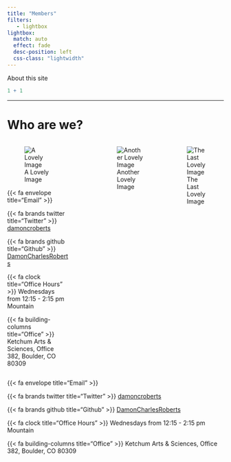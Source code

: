 ```yaml
---
title: "Members"
filters:
   - lightbox
lightbox: 
  match: auto
  effect: fade
  desc-position: left
  css-class: "lightwidth"
---
```


About this site

```r
1 + 1
```

<hr>


# Who are we? {auto-animate="true" auto-animate-easing="ease-in-out" background="#517699" style="text-align: left;"}

<!--<center>Instructors</center>
<!--
<!--::: columns
<!--::: {.column width="20%"}
<!--<center>
<!--
<!--```{r, echo=FALSE, out.width="70%", out.height="70%", out.extra='class="myimg"'}
<!--knitr::include_graphics("Presentation/images/gabriel.jpeg")
<!--```
<!--
<!--Gabriel Zech
<!--
<!--</brxsmall>
<!--
<!--MDS 2023
<!--
<!--</brxsmall>
<!--
<!--Project Manager
<!--
<!--</brxsmall>
<!--
<!--(Data Science Lab) Bertelsmann Stiftung
<!--
<!--</center>
<!--:::
<!--
<!--::: {.column width="20%"}
<!--<center>
<!--
<!--```{r, echo=FALSE, out.width="70%", out.height="70%", out.extra='class="myimg"'}
<!--knitr::include_graphics("Presentation/images/carmen.jpeg")
<!--```
<!--
<!--Carmen Garro
<!--
<!--</brxsmall>
<!--
<!--MDS
<!--
<!--</brxsmall>
<!--
<!--2024
<!--
<!--</center>
<!--:::
<!--
<!--::: {.column width="20%"}
<!--<center>
<!--
<!--```{r, echo=FALSE, out.width="70%", out.height="70%", out.extra='class="myimg"'}
<!--knitr::include_graphics("Presentation/images/jorge.jpeg")
<!--```
<!--
<!--Jorge Roa
<!--
<!--</brxsmall>
<!--
<!--MDS
<!--
<!--</brxsmall>
<!--
<!--2024
<!--
<!--</center>
<!--:::
<!--
<!--::: {.column width="20%"}
<!--<center>
<!--
<!--```{r, echo=FALSE, out.width="70%", out.height="70%", out.extra='class="myimg"'}
<!--knitr::include_graphics("Presentation/images/lukas.jpeg")
<!--```
<!--
<!--Lukas Warode
<!--
<!--</brxsmall>
<!--
<!--MDS 2023
<!--
<!--Data Researcher
<!--
<!--</brxsmall>
<!--
<!--POLITICO
<!--
<!--</center>
<!--:::
<!--
<!--::: {.column width="20%"}
<!--<center>
<!--
<!--```{r, echo=FALSE, out.width="70%", out.height="70%", out.extra='class="myimg"'}
<!--knitr::include_graphics("Presentation/images/rodrigo.png")
<!--```
<!--
<!--Rodrigo Dornelles
<!--
<!--</brxsmall>
<!--
<!--MDS
<!--
<!--</brxsmall>
<!--
<!--2024
<!--
<!--</center>
<!--:::
<!--:::
<!--
<!--
<!--<div class="gallery">
<!--  <a target="_blank" href="img_5terre.jpg">
<!--    <img src="Presentation/images/lukas.jpeg" alt="Cinque Terre" width="100%" height="100%">
<!--  </a>
<!--  <div class="desc">Add a description of the image here</div>
<!--</div>
<!--
<!--<div class="gallery">
<!--  <a target="_blank" href="img_forest.jpg">
<!--    <img src="Presentation/images/lukas.jpeg" alt="Forest" width="100%" height="100%">
<!--  </a>
<!--  <div class="desc">Add a description of the image here</div>
<!--</div>
<!--
<!--<div class="gallery">
<!--  <a target="_blank" href="img_lights.jpg">
<!--    <img src="Presentation/images/lukas.jpeg" alt="Northern Lights" width="100%" height="100%">
<!--  </a>
<!--  <div class="desc">Add a description of the image here</div>
<!--</div>
<!--
<!--<div class="gallery">
<!--  <a target="_blank" href="img_mountains.jpg">
<!--    <img src="Presentation/images/lukas.jpeg" alt="Mountains" width="100%" height="100%">
<!--  </a>
<!--  <div class="desc">Add a description of the image here</div>
<!--</div>
<!--

<!-- <!-- The grid: four columns -->
<!--<div class="row">
<!--  <div class="column">
<!--    <img src="Presentation/images/lukas.jpeg" alt="Nature" onclick="myFunction(this);">
<!--  </div>
<!--  <div class="column">
<!--    <img src="Presentation/images/lukas.jpeg" alt="Snow" onclick="myFunction(this);">
<!--  </div>
<!--  <div class="column">
<!--    <img src="iPresentation/images/lukas.jpeg" alt="Mountains" onclick="myFunction(this);">
<!--  </div>
<!--  <div class="column">
<!--    <img src="Presentation/images/lukas.jpeg" alt="Lights" onclick="myFunction(this);">
<!--  </div>
<!--</div>
<!--
<!--<!-- The expanding image container -->
<!--<div class="container">
<!--  <!-- Close the image -->
<!--  <span onclick="this.parentElement.style.display='none'" class="closebtn">&times;</span>
<!--
<!--  <!-- Expanded image -->
<!--  <img id="expandedImg" style="width:100%">
<!--
<!--  <!-- Image text -->
<!--  <div id="imgtext"></div>
<!--</div> 
<!--
<!-- -->

::: columns
::: {.column width="45%"}

![A Lovely Image](Presentation/images/lukas.jpeg){group="my-gallery" description="Oak Bluffs is famous for its Gingerbread cottages, busy town center, and party like atmosphere."}

{{< fa envelope title="Email" >}} 

{{< fa brands twitter title="Twitter" >}} [damoncroberts](https://twitter.com/damoncroberts)

{{< fa brands github title="Github" >}} [DamonCharlesRoberts](https://github.com/damoncharlesroberts)

{{< fa clock title="Office Hours" >}} Wednesdays from 12:15 - 2:15 pm Mountain

{{< fa building-columns title="Office" >}} Ketchum Arts & Sciences, Office 382, Boulder, CO 80309

:::
::: {.column width="10%"}


:::
::: {.column width="45%"}

![Another Lovely Image](Presentation/images/lukas.jpeg){group="my-gallery" description="Oak Bluffs is famous for its Gingerbread cottages, busy town center, and party like atmosphere."}

:::

::: {.column width="40%"}


![The Last Lovely Image](Presentation/images/lukas.jpeg){group="my-gallery" description="Oak Bluffs is famous for its Gingerbread cottages, busy town center, and party like atmosphere."}

:::

:::




{{< fa envelope title="Email" >}} 

{{< fa brands twitter title="Twitter" >}} [damoncroberts](https://twitter.com/damoncroberts)

{{< fa brands github title="Github" >}} [DamonCharlesRoberts](https://github.com/damoncharlesroberts)

{{< fa clock title="Office Hours" >}} Wednesdays from 12:15 - 2:15 pm Mountain

{{< fa building-columns title="Office" >}} Ketchum Arts & Sciences, Office 382, Boulder, CO 80309
